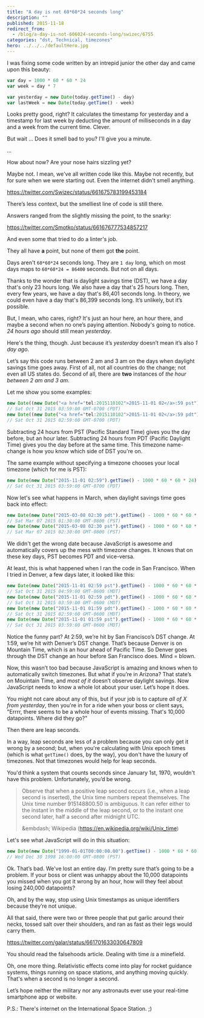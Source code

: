 ```yaml
---
title: "A day is not 60*60*24 seconds long"
description: ""
published: 2015-11-18
redirect_from:
  - /blog/a-day-is-not-606024-seconds-long/swizec/6755
categories: "dst, Technical, timezones"
hero: ../../../defaultHero.jpg
---
```


I was fixing some code written by an intrepid junior the other day and came upon this beauty:

```javascript
var day = 1000 * 60 * 60 * 24
var week = day * 7

var yesterday = new Date(today.getTime() - day)
var lastWeek = new Date(today.getTime() - week)
```

Looks pretty good, right? It calculates the timestamp for yesterday and a timestamp for last week by deducting the amount of milliseconds in a day and a week from the current time. Clever.

But wait … Does it smell bad to you? I&#x27;ll give you a minute.

...

How about now? Are your nose hairs sizzling yet?

Maybe not. I mean, we&#x27;ve all written code like this. Maybe not recently, but for sure when we were starting out. Even the internet didn&#x27;t smell anything.

https://twitter.com/Swizec/status/661675783199453184

There’s less context, but the smelliest line of code is still there.

Answers ranged from the slightly missing the point, to the snarky:

https://twitter.com/Smotko/status/661676777534857217

And even some that tried to do a linter&#x27;s job.

They all have **a** point, but none of them got **the** point.

Days aren&#x27;t `60*60*24` seconds long. They are `1 day` long, which on most days maps to `60*60*24 = 86400` seconds. But not on all days.

Thanks to the wonder that is daylight savings time (DST), we have a day that&#x27;s only 23 hours long. We also have a day that&#x27;s 25 hours long. Then, every few years, we have a day that&#x27;s 86,401 seconds long. In theory, we could even have a day that&#x27;s 86,399 seconds long. It’s unlikely, but it’s possible.

But, I mean, who cares, right? It&#x27;s just an hour here, an hour there, and maybe a second when no one’s paying attention. Nobody&#x27;s going to notice. _24 hours ago_ should still mean _yesterday_.

Here&#x27;s the thing, though. Just because it’s _yesterday_ doesn’t mean it’s also _1 day ago_.

Let’s say this code runs between 2 am and 3 am on the days when daylight savings time goes away. First of all, not all countries do the change; not even all US states do. Second of all, there are **two** instances of _the hour between 2 am and 3 am_.

Let me show you some examples:

```javascript
new Date((new Date("<a href="tel:2015110102">2015-11-01 02</a>:59 pst").getTime()-1000*60*60*24))
// Sat Oct 31 2015 03:59:00 GMT-0700 (PDT)
new Date((new Date("<a href="tel:2015110102">2015-11-01 02</a>:59 pdt").getTime()-1000*60*60*24))
// Sat Oct 31 2015 02:59:00 GMT-0700 (PDT)
```

Subtracting 24 hours from PST (Pacific Standard Time) gives you the day before, but an hour later. Subtracting 24 hours from PDT (Pacific Daylight Time) gives you the day before at the same time. This timezone name-change is how you know which side of DST you&#x27;re on.

The same example without specifying a timezone chooses your local timezone (which for me is PST):

```javascript
new Date(new Date("2015-11-01 02:59").getTime() - 1000 * 60 * 60 * 24)
// Sat Oct 31 2015 03:59:00 GMT-0700 (PDT)
```

Now let&#x27;s see what happens in March, when daylight savings time goes back into effect:

```javascript
new Date(new Date("2015-03-08 02:30 pdt").getTime() - 1000 * 60 * 60 * 24)
// Sat Mar 07 2015 01:30:00 GMT-0800 (PST)
new Date(new Date("2015-03-08 02:30 pst").getTime() - 1000 * 60 * 60 * 24)
// Sat Mar 07 2015 02:30:00 GMT-0800 (PST)
```

We didn&#x27;t get the wrong date because JavaScript is awesome and automatically covers up the mess with timezone changes. It knows that on these key days, PST becomes PDT and vice-versa.

At least, this is what happened when I ran the code in San Francisco. When I tried in Denver, a few days later, it looked like this:

```javascript
new Date(new Date("2015-11-01 02:59 pst").getTime() - 1000 * 60 * 60 * 24)
// Sat Oct 31 2015 04:59:00 GMT-0600 (MDT)
new Date(new Date("2015-11-01 02:59 pdt").getTime() - 1000 * 60 * 60 * 24)
// Sat Oct 31 2015 03:59:00 GMT-0600 (MDT)
new Date(new Date("2015-11-01 01:59 pdt").getTime() - 1000 * 60 * 60 * 24)
// Sat Oct 31 2015 02:59:00 GMT-0600 (MDT)
new Date(new Date("2015-11-01 01:59 pst").getTime() - 1000 * 60 * 60 * 24)
// Sat Oct 31 2015 03:59:00 GMT-0600 (MDT)
```

Notice the funny part? At 2:59, we’re hit by San Francisco’s DST change. At 1:59, we’re hit with Denver’s DST change. That’s because Denver is on Mountain Time, which is an hour ahead of Pacific Time. So Denver goes through the DST change an hour before San Francisco does. Mind = blown.

Now, this wasn’t too bad because JavaScript is amazing and knows when to automatically switch timezones. But what if you’re in Arizona? That state’s on Mouintain Time, and _most of it_ doesn’t observe daylight savings. Now JavaScript needs to know a whole lot about your user. Let’s hope it does.

You might not care about any of this, but if your job is to capture _all of X from yesterday_, then you&#x27;re in for a ride when your boss or client says, &quot;Errrr, there seems to be a whole hour of events missing. That&#x27;s 10,000 datapoints. Where did they go?&quot;

Then there are leap seconds.

In a way, leap seconds are less of a problem because you can only get it wrong by a second; but, when you&#x27;re calculating with Unix epoch times (which is what `getTime()` does, by the way), you don&#x27;t have the luxury of timezones. Not that timezones would help for leap seconds.

You&#x27;d think a system that counts seconds since January 1st, 1970, wouldn&#x27;t have this problem. Unfortunately, you’d be wrong.

> Observe that when a positive leap second occurs (i.e., when a leap second is inserted), the Unix time numbers repeat themselves. The Unix time number 915148800.50 is ambiguous. It can refer either to the instant in the middle of the leap second, or to the instant one second later, half a second after midnight UTC.
>
> &amp;embdash; Wikipedia (<https://en.wikipedia.org/wiki/Unix_time>)

Let&#x27;s see what JavaScript will do in this situation:

```javascript
new Date(new Date("1999-01-01T00:00:00.00").getTime() - 1000 * 60 * 60 * 24)
// Wed Dec 30 1998 16:00:00 GMT-0800 (PST)
```

Ok. That’s bad. We&#x27;ve lost an entire day. I’m pretty sure that’s going to be a problem. If your boss or client was unhappy about the 10,000 datapoints you missed when you got it wrong by an hour, how will they feel about losing 240,000 datapoints?

Oh, and by the way, stop using Unix timestamps as unique identifiers because they’re not unique.

All that said, there were two or three people that put garlic around their necks, tossed salt over their shoulders, and ran as fast as their legs would carry them.

https://twitter.com/galar/status/661701633030647809

You should read the falsehoods article. Dealing with time _is_ a minefield.

Oh, one more thing. Relativistic effects come into play for rocket guidance systems, things running on space stations, and anything moving quickly. That&#x27;s when a second is no longer a second.

Let’s hope neither the military nor any astronauts ever use your real-time smartphone app or website.

P.S.: There&#x27;s internet on the International Space Station. ;)
